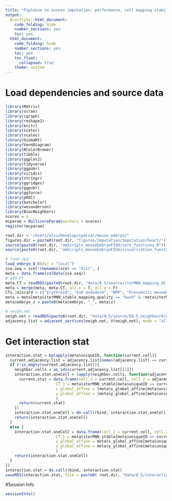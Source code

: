 ```yaml
---
title: "Pipleine to assess imputation: performance, cell mapping stability and others."
output:
  BiocStyle::html_document:
    code_folding: hide
    number_sections: yes
    toc: yes  
  html_document:
    code_folding: hide
    number_sections: yes
    toc: yes
    toc_float:
      collapsed: true
    theme: united
---
```



# Load dependencies and source data

```r

library(Matrix)
library(scran)
library(igraph)
library(reshape2)
library(knitr)
library(scater)
library(scales)
library(biomaRt)
library(VennDiagram)
library(RColorBrewer)
library(tibble)
library(ggplot2)
library(tidyverse)
library(ggpubr)
library(viridis)
library(stringr)
library(ggridges)
library(ggpubr)
library(ggforce)
library(pROC)
library(batchelor)
library(wesanderson)
library(BiocNeighbors)
ncores = 4
mcparam = MulticoreParam(workers = ncores)
register(mcparam)

root.dir = "/Users/alsu/Develop/spatial/mouse_embryo/"
figures.dir = paste0(root.dir, "figures/imputation/imputation/heart/")
source(paste0(root.dir, "amScripts_mouseEmbryoFISH/core_functions.R"))
source(paste0(root.dir, "amScripts_mouseEmbryoFISH/visualization_functions.R"))

# load seq
load_embryo_8.5(dir = "local")
sce.seq = sce[!rownames(sce) == "Xist", ]
meta = data.frame(colData(sce.seq))
# add CT
meta.CT = readRDS(paste0(root.dir, "data/8_5/source/iterMNN_mapping_dt.Rds"))
meta = merge(meta, meta.CT, all.x = T, all.y = F)
CTs.2discard = c("Erythroid", "ExE endoderm", "NMP", "Presomitic mesoderm")
meta = meta[meta$iterMNN_stable_mapping_quality == "Good" & !meta$iterMNN_stable %in% CTs.2discard, ]
meta$embryo_z = paste0(meta$embryo, "_", meta$z)

# neigh.net
neigh.net = readRDS(paste0(root.dir, "data/8_5/source/E8.5_neighbourGraph_1.3.Rds"))
adjacency.list = adjacent_vertices(neigh.net, V(neigh.net), mode = "all")

```

# Get interaction stat

```r


interaction.stat = bplapply(meta$uniqueID, function(current.cell){
  current.adjacency.list = adjacency.list[names(adjacency.list) == current.cell]
  if (!is_empty(current.adjacency.list)){
    neighbor.cells = as_ids(current.adjacency.list[[1]])
    interaction.stat.oneCell = lapply(neighbor.cells, function(adjacent.cell){
      current.stat = data.frame(cell_1 = current.cell, cell_2 = adjacent.cell, 
                      CT_1 = meta$iterMNN_stable[meta$uniqueID == current.cell], CT_2 = meta$iterMNN_stable[meta$uniqueID == adjacent.cell], 
                      x_global_affine = (meta$x_global_affine[meta$uniqueID == current.cell] + meta$x_global_affine[meta$uniqueID == adjacent.cell])/2, 
                      y_global_affine = (meta$y_global_affine[meta$uniqueID == current.cell] + meta$y_global_affine[meta$uniqueID == adjacent.cell])/2
                      )
      return(current.stat)
    })
    interaction.stat.oneCell = do.call(rbind, interaction.stat.oneCell)
    return(interaction.stat.oneCell)
  }
  else {
    interaction.stat.oneCell = data.frame(cell_1 = current.cell, cell_2 = NA, 
                      CT_1 = meta$iterMNN_stable[meta$uniqueID == current.cell], CT_2 = NA, 
                      x_global_affine = meta$x_global_affine[meta$uniqueID == current.cell], 
                      y_global_affine = meta$y_global_affine[meta$uniqueID == current.cell]
                      )
    return(interaction.stat.oneCell)
  }
})
interaction.stat = do.call(rbind, interaction.stat)
saveRDS(interaction.stat, file = paste0( root.dir, "data/8_5/interaction_stat.rds"))  


```


#Session Info

```r
sessionInfo()
```
